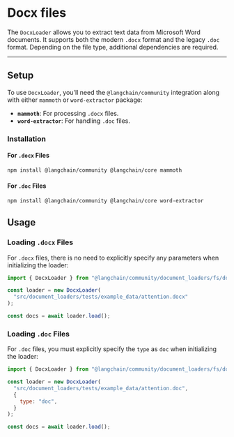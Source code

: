 # Docx files

The `DocxLoader` allows you to extract text data from Microsoft Word documents. It supports both the modern `.docx` format and the legacy `.doc` format. Depending on the file type, additional dependencies are required.

---

## Setup

To use `DocxLoader`, you'll need the `@langchain/community` integration along with either `mammoth` or `word-extractor` package:

- **`mammoth`**: For processing `.docx` files.
- **`word-extractor`**: For handling `.doc` files.

### Installation

#### For `.docx` Files

```bash npm2yarn
npm install @langchain/community @langchain/core mammoth
```
#### For `.doc` Files

```bash npm2yarn
npm install @langchain/community @langchain/core word-extractor
```
## Usage

### Loading `.docx` Files

For `.docx` files, there is no need to explicitly specify any parameters when initializing the loader:

```javascript
import { DocxLoader } from "@langchain/community/document_loaders/fs/docx";

const loader = new DocxLoader(
  "src/document_loaders/tests/example_data/attention.docx"
);

const docs = await loader.load();
```
### Loading `.doc` Files

For `.doc` files, you must explicitly specify the `type` as `doc` when initializing the loader:

```javascript
import { DocxLoader } from "@langchain/community/document_loaders/fs/docx";

const loader = new DocxLoader(
  "src/document_loaders/tests/example_data/attention.doc",
  {
    type: "doc",
  }
);

const docs = await loader.load();
```
